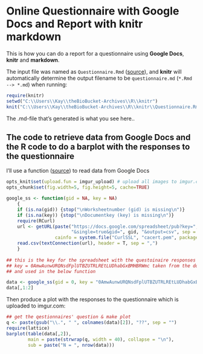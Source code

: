 # Online Questionnaire with Google Docs and Report with knitr markdown
This is how you can do a report for a questionnaire using **Google Docs**, **knitr** and **markdown**.

The input file was named as `Questionnaire.Rmd`
([source](https://github.com/gimoya/theBioBucket-Archives/blob/master/R/knitr/Questionnaire.Rmd)),
and **knitr** will automatically determine the output filename to be
`questionnaire.md` (`*.Rmd --> *.md`) when running:

```r
require(knitr)
setwd("C:\\Users\\Kay\\theBioBucket-Archives\\R\\knitr")
knit("C:\\Users\\Kay\\theBioBucket-Archives\\R\\knitr\\Questionnaire.Rmd")
```

The .md-file that's generated is what you see here..

## The code to retrieve data from Google Docs and the R code to do a barplot with the responses to the questionnaire
I'll use a function ([source](https://github.com/gimoya/theBioBucket-Archives/blob/master/R/Functions/google_ss.R)) to read data from Google Docs
```r
opts_knit$set(upload.fun = imgur_upload) # upload all images to imgur.com
opts_chunk$set(fig.width=5, fig.height=5, cache=TRUE)
```

```r
google_ss <- function(gid = NA, key = NA)
    {
    if (is.na(gid)) {stop("\nWorksheetnumber (gid) is missing\n")}
    if (is.na(key)) {stop("\nDocumentkey (key) is missing\n")}
    require(RCurl)
    url <- getURL(paste("https://docs.google.com/spreadsheet/pub?key=", key,
                        "&single=true&gid=", gid, "&output=csv", sep = ""),
                  cainfo = system.file("CurlSSL", "cacert.pem", package = "RCurl"))
    read.csv(textConnection(url), header = T, sep = ",")
    }
	
## this is the key for the spreadsheet with the questoinaire responses
## key = 0AmwAunwURQNsdFplUTBZUTRLREtLUDhabGxBMHBRWmc taken from the documents url
## and used in the below function

data <- google_ss(gid = 0, key = "0AmwAunwURQNsdFplUTBZUTRLREtLUDhabGxBMHBRWmc")
data[,1:2]
```

Then produce a plot with the responses to the questionnaire which is uploaded to imgur.com:

```r
## get the qestionnaires' question & make plot
q <- paste(gsub("\\.", " ", colnames(data)[2]), "??", sep = "")
require(lattice)
barplot(table(data[,2]), 
        main = paste(strwrap(q, width = 40), collapse = "\n"),
        sub = paste("N = ", nrow(data)))
```